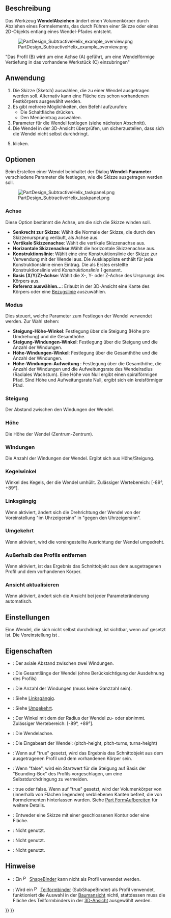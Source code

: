 <languages/>

{{Docnav/de
|[[PartDesign_SubtractivePipe/de|RohrAbziehen]]
|[[PartDesign_SubtractiveBox/de|QuaderAbziehen]]
|[[PartDesign_Workbench/de|PartDesign]]
|IconL=PartDesign_SubtractivePipe.svg
|IconR=PartDesign_SubtractiveBox.svg
|IconC=Workbench_PartDesign.svg
}}

{{GuiCommand/de
|Name=PartDesign SubtractiveHelix
|Name/de=PartDesign WendelAbziehen
|MenuLocation=Part Design → Objekte abziehen → Wendel
|Workbenches=[[PartDesign_Workbench/de|PartDesign]]
|Version=0.19
|SeeAlso=[[PartDesign_AdditiveHelix/de|PartDesign WendelHinzufügen]]
}}

<span id="Description"></span>
== Beschreibung ==

Das Werkzeug '''WendelAbziehen''' ändert einen Volumenkörper durch Abziehen eines Formelements, das durch Führen einer Skizze oder eines 2D-Objekts entlang eines Wendel-Pfades entsteht.

[[File:PartDesign_SubtractiveHelix_example_overview.png|none]]

"Das Profil (B) wird um eine Achse (A) geführt, um eine Wendelförmige Vertiefung in das vorhandene Werkstück (C) einzubringen"

<span id="Usage"></span>
== Anwendung ==

# Die Skizze (Sketch) auswählen, die zu einer Wendel ausgetragen werden soll. Alternativ kann eine Fläche des schon vorhandenen Festkörpers ausgewählt werden.
# Es gibt mehrere Möglichkeiten, den Befehl aufzurufen:
#* Die Schaltfläche {{Button|[[Image:PartDesign_SubtractiveHelix.svg|16px]] [[PartDesign_SubtractiveHelix/de|Wendel]]}} drücken.
#* Den Menüeintrag {{MenuCommand|Part Design → Objekte abziehen → [[Image:PartDesign_SubtractiveHelix.svg|16px]] Wendel}} auswählen.
# Parameter für die Wendel festlegen (siehe nächsten Abschnitt).
# Die Wendel in der 3D-Ansicht überprüfen, um sicherzustellen, dass sich die Wendel nicht selbst durchdringt.
# {{Button|OK}} klicken.

<span id="Options"></span>
==Optionen==

Beim Erstellen einer Wendel beinhaltet der Dialog '''Wendel-Parameter''' verschiedene Parameter die festlegen, wie die Skizze ausgetragen werden soll.

[[File:PartDesign_SubtractiveHelix_taskpanel.png|frame|left]]

<span id="Axis"></span>
===Achse===

Diese Option bestimmt die Achse, um die sich die Skizze winden soll.
* '''Senkrecht zur Skizze''': Wählt die Normale der Skizze, die durch den Skizzenursprung verläuft, als Achse aus. {{Version/de|0.20}}
* '''Vertikale Skizzenachse''': Wählt die vertikale Skizzenachse aus.
* '''Horizontale Skizzenachse''':Wählt die horizontale Skizzenachse aus.
* '''Konstruktionslinie''': Wählt eine eine Konstruktionslinie der Skizze zur Verwendung mit der Wendel aus. Die Ausklappliste enthält für jede Konstruktionslinie einen Eintrag. Die als Erstes erstellte Konstruktionslinie wird ''Konstruktionslinie 1'' genannt.
* '''Basis (X/Y/Z)-Achse''': Wählt die X-, Y- oder Z-Achse des Ursprungs des Körpers aus.
* '''Referenz auswählen...''':  Erlaubt in der 3D-Ansicht eine Kante des Körpers oder eine [[PartDesign_Line|Bezugslinie]] auszuwählen.

<span id="Mode"></span>
===Modus===

Dies steuert, welche Parameter zum Festlegen der Wendel verwendet werden. Zur Wahl stehen:
* '''Steigung-Höhe-Winkel''': Festlegung über die Steigung (Höhe pro Umdrehung) und die Gesamthöhe.
* '''Steigung-Windungen-Winkel''': Festlegung über die Steigung und die Anzahl der Windungen.
* '''Höhe-Windungen-Winkel''': Festlegung über die Gesamthöhe und die Anzahl der Windungen.
* '''Höhe-Windungen-Aufweitung''' {{Version/de|0.20}}: Festlegung über die Gesamthöhe, die Anzahl der Windungen und die Aufweitungsrate des Wendelradius (Radiales Wachstum). Eine Höhe von Null ergibt einen spiralförmigen Pfad. Sind Höhe und Aufweitungsrate Null, ergibt sich ein kreisförmiger Pfad.

<span id="Pitch"></span>
===Steigung===

Der Abstand zwischen den Windungen der Wendel.

<span id="Height"></span>
===Höhe===

Die Höhe der Wendel (Zentrum-Zentrum).

<span id="Turns"></span>
===Windungen===

Die Anzahl der Windungen der Wendel. Ergibt sich aus Höhe/Steigung.

<span id="Cone_Angle"></span>
===Kegelwinkel===

Winkel des Kegels, der die Wendel umhüllt. Zulässiger Wertebereich: [-89°, +89°].

<span id="Left_handed"></span>
===Linksgängig===

Wenn aktiviert, ändert sich die Drehrichtung der Wendel von der Voreinstellung "im Uhrzeigersinn" in "gegen den Uhrzeigersinn".

<span id="Reversed"></span>
===Umgekehrt===

Wenn aktiviert, wird die voreingestellte Ausrichtung der Wendel umgedreht.

<span id="Remove_outside_of_profile"></span>
===Außerhalb des Profils entfernen===

Wenn aktiviert, ist das Ergebnis das Schnittobjekt aus dem ausgetragenen Profil und dem vorhandenen Körper.

<span id="Update_view"></span>
===Ansicht aktualisieren===

Wenn aktiviert, ändert sich die Ansicht bei jeder Parameteränderung automatisch. 

<span id="Preferences"></span>
==Einstellungen==

Eine Wendel, die sich nicht selbst durchdringt, ist sichtbar, wenn {{MenuCommand|Werkzeuge → Parameter bearbeiten... → BaseApp → Preferences → Mod → PartDesign → SubtractiveHelixPreview}} auf {{TRUE}} gesetzt ist. Die Voreinstellung ist {{TRUE}}. {{Version/de|0.20}}

<span id="Properties"></span>
==Eigenschaften==

* {{PropertyData/de|Pitch}}: Der axiale Abstand zwischen zwei Windungen.
* {{PropertyData/de|Height}}: Die Gesamtlänge der Wendel (ohne Berücksichtigung der Ausdehnung des Profils) 
* {{PropertyData/de|Turns}}: Die Anzahl der Windungen (muss keine Ganzzahl sein).
* {{PropertyData/de|Left Handed}}: Siehe [[#Linksgängig|Linksgängig]].
* {{PropertyData/de|Reversed}}: Siehe [[#Umgekehrt|Umgekehrt]].
* {{PropertyData/de|Winkel}}: Der Winkel mit dem der Radius der Wendel zu- oder abnimmt. Zulässiger Wertebereich: [-89°, +89°].
* {{PropertyData/de|Reference axis}}: Die Wendelachse.
* {{PropertyData/de|Mode}}: Die Eingabeart der Wendel: (pitch-height, pitch-turns, turns-height)
* {{PropertyData/de|Outside}}:  Wenn auf "true" gesetzt, wird  das Ergebnis das Schnittobjekt aus dem ausgetragenen Profil und dem vorhandenen Körper sein.
* {{PropertyData/de|Has Been Edited}}: Wenn "false", wird ein Startwert für die Steigung auf Basis der "Bounding-Box" des Profils vorgeschlagen, um eine Selbstdurchdringung zu vermeiden.
* {{PropertyData/de|Refine}}: true oder false. Wenn auf "true" gesetzt, wird der Volumenkörper von (innerhalb von Flächen liegenden) verbliebenen Kanten befreit, die von Formelementen hinterlassen wurden. Siehe [[Part_RefineShape/de|Part FormAufbereiten]] für weitere Details.
* {{PropertyData/de|Profile}}: Entweder eine Skizze mit einer geschlossenen Kontur oder eine Fläche. 
* {{PropertyData/de|Midplane}}: Nicht genutzt.
* {{PropertyData/de|Up to face}}: Nicht genutzt.
* {{PropertyData/de|Allow multiple face}}: Nicht genutzt.

<span id="Notes"></span>
==Hinweise==

* {{VersionMinus/de|0.21}}: Ein [[File:PartDesign_ShapeBinder.svg|16px]] [[PartDesign_ShapeBinder/de|ShapeBinder]] kann nicht als Profil verwendet werden.
* {{VersionMinus/de|0.21}}: Wird ein [[File:PartDesign_SubShapeBinder.svg|16px]] [[PartDesign_SubShapeBinder/de|Teilformbinder]] (SubShapeBinder) als Profil verwendet, funktioniert die Auswahl in der [[Tree_View/de|Baumansicht]] nichtl, stattdessen muss die Fläche des Teilformbinders in der [[3D_View/de|3D-Ansicht]] ausgewählt werden.


{{Docnav/de
|[[PartDesign_SubtractivePipe/de|RohrAbziehen]]
|[[PartDesign_SubtractiveBox/de|QuaderAbziehen]]
|[[PartDesign_Workbench/de|PartDesign]]
|IconL=PartDesign_SubtractivePipe.svg
|IconR=PartDesign_SubtractiveBox.svg
|IconC=Workbench_PartDesign.svg
}}

{{PartDesign Tools navi{{#translation:}}}}
{{Userdocnavi{{#translation:}}}}